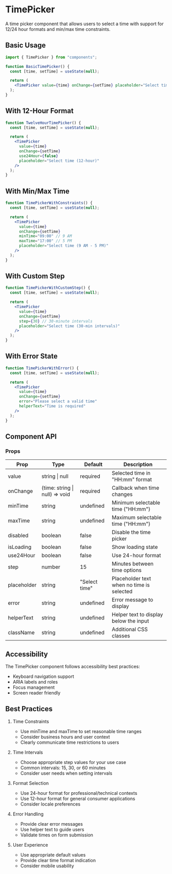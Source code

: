 # TimePicker

A time picker component that allows users to select a time with support for 12/24 hour formats and min/max time constraints.

## Basic Usage

```jsx
import { TimePicker } from "components";

function BasicTimePicker() {
  const [time, setTime] = useState(null);

  return (
    <TimePicker value={time} onChange={setTime} placeholder="Select time" />
  );
}
```

## With 12-Hour Format

```jsx
function TwelveHourTimePicker() {
  const [time, setTime] = useState(null);

  return (
    <TimePicker
      value={time}
      onChange={setTime}
      use24Hour={false}
      placeholder="Select time (12-hour)"
    />
  );
}
```

## With Min/Max Time

```jsx
function TimePickerWithConstraints() {
  const [time, setTime] = useState(null);

  return (
    <TimePicker
      value={time}
      onChange={setTime}
      minTime="09:00" // 9 AM
      maxTime="17:00" // 5 PM
      placeholder="Select time (9 AM - 5 PM)"
    />
  );
}
```

## With Custom Step

```jsx
function TimePickerWithCustomStep() {
  const [time, setTime] = useState(null);

  return (
    <TimePicker
      value={time}
      onChange={setTime}
      step={30} // 30-minute intervals
      placeholder="Select time (30-min intervals)"
    />
  );
}
```

## With Error State

```jsx
function TimePickerWithError() {
  const [time, setTime] = useState(null);

  return (
    <TimePicker
      value={time}
      onChange={setTime}
      error="Please select a valid time"
      helperText="Time is required"
    />
  );
}
```

## Component API

### Props

| Prop        | Type                           | Default       | Description                               |
| ----------- | ------------------------------ | ------------- | ----------------------------------------- |
| value       | string \| null                 | required      | Selected time in "HH:mm" format           |
| onChange    | (time: string \| null) => void | required      | Callback when time changes                |
| minTime     | string                         | undefined     | Minimum selectable time ("HH:mm")         |
| maxTime     | string                         | undefined     | Maximum selectable time ("HH:mm")         |
| disabled    | boolean                        | false         | Disable the time picker                   |
| isLoading   | boolean                        | false         | Show loading state                        |
| use24Hour   | boolean                        | false         | Use 24-hour format                        |
| step        | number                         | 15            | Minutes between time options              |
| placeholder | string                         | "Select time" | Placeholder text when no time is selected |
| error       | string                         | undefined     | Error message to display                  |
| helperText  | string                         | undefined     | Helper text to display below the input    |
| className   | string                         | undefined     | Additional CSS classes                    |

## Accessibility

The TimePicker component follows accessibility best practices:

- Keyboard navigation support
- ARIA labels and roles
- Focus management
- Screen reader friendly

## Best Practices

1. Time Constraints

   - Use minTime and maxTime to set reasonable time ranges
   - Consider business hours and user context
   - Clearly communicate time restrictions to users

2. Time Intervals

   - Choose appropriate step values for your use case
   - Common intervals: 15, 30, or 60 minutes
   - Consider user needs when setting intervals

3. Format Selection

   - Use 24-hour format for professional/technical contexts
   - Use 12-hour format for general consumer applications
   - Consider locale preferences

4. Error Handling

   - Provide clear error messages
   - Use helper text to guide users
   - Validate times on form submission

5. User Experience
   - Use appropriate default values
   - Provide clear time format indication
   - Consider mobile usability
